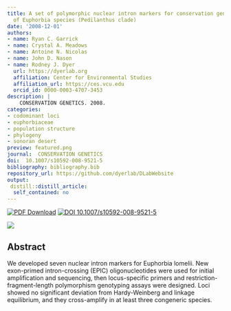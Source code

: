 ```yaml
---
title: A set of polymorphic nuclear intron markers for conservation genetics and phylogeography
  of Euphorbia species (Pedilanthus clade)
date: '2008-12-01'
authors:
- name: Ryan C. Garrick
- name: Crystal A. Meadows
- name: Antoine N. Nicolas
- name: John D. Nason
- name: Rodney J. Dyer
  url: https://dyerlab.org
  affiliation: Center for Environmental Studies
  affiliation_url: https://ces.vcu.edu
  orcid_id: 0000-0003-4707-3453
description: |
    CONSERVATION GENETICS. 2008.  
categories: 
- codominant loci
- euphorbiaceae
- population structure
- phylogeny
- sonoran desert
preview: featured.png
journal:  CONSERVATION GENETICS
doi:  10.1007/s10592-008-9521-5
bibliography: bibliography.bib
repository_url: https://github.com/dyerlab/DLabWebsite
output:
 distill::distill_article:
  self_contained: no
---
```


 [![PDF Download](https://img.shields.io/badge/PDF-21B02C.svg)](https://drive.google.com/open?id=0B0T81CzLjtfPSUZXWlloMDZEUW8) [![ DOI 10.1007/s10592-008-9521-5](https://img.shields.io/badge/DOI-474747.svg)](https://doi.org/10.1007/s10592-008-9521-5)

![]( featured.png )

## Abstract

We developed seven nuclear intron markers for Euphorbia lomelii. New exon-primed intron-crossing (EPIC) oligonucleotides were used for initial amplification and sequencing, then locus-specific primers and restriction-fragment-length polymorphism genotyping assays were designed. Loci showed no significant deviation from Hardy-Weinberg and linkage equilibrium, and they cross-amplify in at least three congeneric species.
